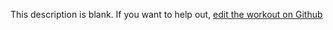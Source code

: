 
  This description is blank. If you want to help out, [edit the workout on Github](https://www.github.com/LiftArcade/exercises/blob/main/exercises/dumbbell-lying-supine-biceps-curl-description.mdx)